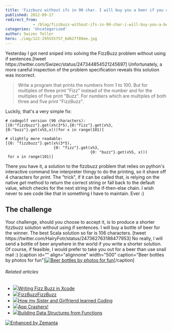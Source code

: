 ```yaml
---
title: 'Fizzbuzz without ifs in 90 char. I will buy you a beer if you can do better.'
published: 2012-09-17
redirect_from: 
            - /blog/fizzbuzz-without-ifs-in-90-char-i-will-buy-you-a-beer-if-you-can-do-better/swizec/5276
categories: 'Uncategorized'
author: Swizec Teller
hero: ./img/122-295555757_6d62ff89ee.jpg
---
```

Yesterday I got nerd sniped into solving the FizzBuzz problem without using if sentences.\[tweet https&#x3A;//twitter.com/Swizec/status/247344854521245697] Unfortunately, a more careful inspection of the problem specification reveals this solution was incorrect.

> Write a program that prints the numbers from 1 to 100. But for multiples of three print "Fizz" instead of the number and for the multiples of five print "Buzz". For numbers which are multiples of both three and five print "FizzBuzz".

Luckily, that's a very simple fix:

```
# codegolf version (90 characters):
[{0:"fizzbuzz"}.get(x%(3*5),{0:"fizz"}.get(x%3,{0:"buzz"}.get(x%5,x)))for x in range(101)]

# slightly more readable:
[{0: "fizzbuzz"}.get(x%(3*5), 
                     {0: "fizz"}.get(x%3, 
                                     {0: "buzz"}.get(x%5, x))) 
 for x in range(101)]
```

There you have it, a solution to the fizzbuzz problem that relies on python's interactive command line interpreter thingy to do the printing, so it shave off 4 characters for _print_. The "trick", if it can be called that, is relying on the native _get_ method to return the correct string or fall back to the default value, which checks for the next string in the if-then-else chain. I wish never to see code like that in something I have to maintain. Ever :)

## The challenge

Your challenge, should you choose to accept it, is to produce a shorter fizzbuzz solution without using if sentences. I will buy a bottle of beer for the winner. The best Scala solution so far is 106 characters. \[tweet https&#x3A;//twitter.com/HairyFotr/status/247362763188477953] No really, I will send a bottle of beer anywhere in the world if you write a shorter solution. Of course, if feasible, I would prefer to take you out for a beer than use snail mail :) \[caption id="" align="alignnone" width="500" caption="Beer bottles by photos for fun"][![Beer bottles by photos for fun](./img/122-295555757_6d62ff89ee.jpg "Beer bottles by photos for fun")](http://www.flickr.com/photos/97073587@N00/295555757/)\[/caption]

###### Related articles

- [![](http://i.zemanta.com/noimg_40_80_80.jpg)](http://www.iamdann.com/2012/09/12/writing-fizz-buzz-in-xcode)[Writing Fizz Buzz in Xcode](http://www.iamdann.com/2012/09/12/writing-fizz-buzz-in-xcode)
- [![](http://i.zemanta.com/103125384_80_80.jpg)](http://www.programr.com/CPP/FizzBuzzFizzBuzz-1)[FizzBuzzFizzBuzz](http://www.programr.com/CPP/FizzBuzzFizzBuzz-1)
- [![](http://i.zemanta.com/noimg_101_80_80.jpg)](http://blog.songz.me/how-my-sister-and-girlfriend-learned-coding-in-2-months/)[How my Sister and Girlfriend learned Coding](http://blog.songz.me/how-my-sister-and-girlfriend-learned-coding-in-2-months/)
- [![](http://i.zemanta.com/noimg_49_80_80.jpg)](http://andydennie.com/2012/08/22/app-crashers/)[App Crashers!](http://andydennie.com/2012/08/22/app-crashers/)
- [![](http://i.zemanta.com/noimg_128_80_80.jpg)](http://usrsb.in/blog/blog/2012/04/01/building-data-structures-from-functions/)[Building Data Structures from Functions](http://usrsb.in/blog/blog/2012/04/01/building-data-structures-from-functions/)

[![Enhanced by Zemanta](http://img.zemanta.com/zemified_e.png?x-id=7b300a1d-661b-4c76-a8bc-e40dbfa45012)](http://www.zemanta.com/?px "Enhanced by Zemanta")